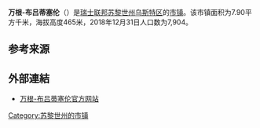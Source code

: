 {{Infobox settlement
| name = 万根-布吕蒂塞伦
| native_name = {{lang|de|Wangen-Brüttisellen}}
| settlement_type = [[市镇_(瑞士)|瑞士市镇]]
| image_skyline = Wangen ZH Dorfkern.jpg
| image_caption = 万根-布吕蒂塞伦风光
| image_seal = Wangen-Brüttisellen-blazon.svg
| image_map = Karte Gemeinde Wangen-Brüttisellen 2007.png
| map_caption = 万根-布吕蒂塞伦在乌斯特区的位置
| pushpin_map = Switzerland
| pushpin_relief = Switzerland relief location map.jpg
| pushpin_label_position = bottom
| pushpin_map_caption = 万根-布吕蒂塞伦在瑞士的位置
| subdivision_type = 国家
| subdivision_name = {{CHE}}
| subdivision_type1 = [[瑞士行政区划|州]]
| subdivision_name1 = [[File:Flag_of_Canton_of_Zürich.svg|16px]] [[苏黎世州|苏黎世州]]
| subdivision_type2 = [[区_(瑞士)|区]]
| subdivision_name2 = [[乌斯特区|乌斯特区]]
| elevation_m = 465
| area_total_km2 = 7.90
| population_as_of = 2018年12月31日
| population_footnotes = <ref>{{cite web|url=https://www.bfs.admin.ch/bfs/de/home/statistiken/bevoelkerung.assetdetail.7966022.html|title=Ständige Wohnbevölkerung nach Staatsangehörigkeitskategorie, Geschlecht und Gemeinde, Provisorische Jahresergebnisse, 2018|trans_title=瑞士联邦2018年按国籍、性别和市镇划分的常住人口统计表|date=2019-04-09|publisher=[[瑞士联邦统计署|瑞士联邦统计署]]|language=de|accessdate=2019-11-15|archive-date=2019-04-11|archive-url=https://web.archive.org/web/20190411063248/https://www.bfs.admin.ch/bfs/de/home/statistiken/bevoelkerung.assetdetail.7966022.html|dead-url=no}}</ref>
| population_total = 7904
| population_density_km2 = auto
| timezone = [[欧洲中部时间|CET]]
| utc_offset = +1
| timezone_DST = [[欧洲中部夏令时间|CEST]]
| utc_offset_DST = +2
| coordinates = {{coord|47|24|44|N|8|38|48|E|region:|display=inline,title}}
| postal_code_type = [[瑞士邮政编码系统|邮政编码]]
| postal_code = 8306, 8602
| blank_name = [[瑞士市镇官方编号|官方编号]]
| blank_info = 0200
| website = {{url|www.wangen-bruettisellen.ch}}
}}

'''万根-布吕蒂塞伦'''（{{lang-de|Wangen-Brüttisellen}}）是[[瑞士联邦|瑞士联邦]][[苏黎世州|苏黎世州]][[乌斯特区|乌斯特区]]的[[市镇_(瑞士)|市镇]]。该市镇面积为7.90平方千米，海拔高度465米，2018年12月31日人口数为7,904。

== 参考来源 ==
{{reflist}}

== 外部連結 ==
* [https://web.archive.org/web/20040609205154/http://www.wangen-bruettisellen.ch/ 万根-布吕蒂塞伦官方网站] {{de icon}}

{{Switzerland-geo-stub}}
{{DEFAULTSORT:Wangen-Brüttisellen}}
[[Category:苏黎世州的市镇|Category:苏黎世州的市镇]]